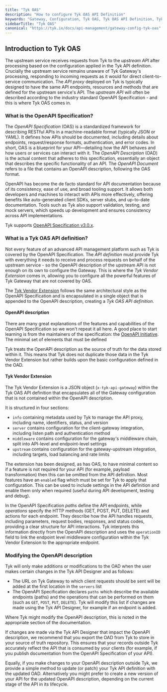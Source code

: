 ```yaml
---
title: "Tyk OAS"
description: "How to configure Tyk OAS API Definition"
keywords: "Gateway, Configuration, Tyk OAS, Tyk OAS API Definition, Tyk OAS API Definition Object"
sidebarTitle: "Tyk OAS"
canonical: "https://tyk.io/docs/api-management/gateway-config-tyk-oas"
---
```



## Introduction to Tyk OAS

The upstream service receives requests from Tyk to the *upstream API* after processing based on the configuration applied in the Tyk API definition. Crucially the upstream service remains unaware of Tyk Gateway's processing, responding to incoming requests as it would for direct client-to-service communication. The *API proxy* deployed on Tyk is typically designed to have the same API endpoints, resources and methods that are defined for the upstream service's API. The *upstream API* will often be described according to the industry standard OpenAPI Specification - and this is where Tyk OAS comes in.

### What is the OpenAPI Specification?

The *OpenAPI Specification* (OAS) is a standardized framework for describing RESTful APIs in a machine-readable format (typically JSON or YAML). It defines how APIs should be documented, including details about endpoints, request/response formats, authentication, and error codes. In short, OAS is a blueprint for your API—detailing how the API behaves and how users or services can interact with it. The *OpenAPI Description* (OAD) is the actual content that adheres to this specification, essentially an object that describes the specific functionality of an API. The *OpenAPI Document* refers to a file that contains an OpenAPI description, following the OAS format.

OpenAPI has become the de facto standard for API documentation because of its consistency, ease of use, and broad tooling support. It allows both developers and machines to interact with APIs more effectively, offering benefits like auto-generated client SDKs, server stubs, and up-to-date documentation. Tools such as Tyk also support validation, testing, and mock servers, which speeds up development and ensures consistency across API implementations.

Tyk supports [OpenAPI Specification v3.0.x](https://spec.openapis.org/oas/v3.0.3).

### What is a Tyk OAS API definition?

Not every feature of an advanced API management platform such as Tyk is covered by the OpenAPI Specification. The *API definition* must provide Tyk with everything it needs to receive and process requests on behalf of the upstream service - so the OpenAPI description of the upstream API is not enough on its own to configure the Gateway. This is where the *Tyk Vendor Extension* comes in, allowing you to configure all the powerful features of Tyk Gateway that are not covered by OAS.

The [Tyk Vendor Extension](/5.9/#tyk-vendor-extension) follows the same architectural style as the OpenAPI Specification and is encapsulated in a single object that is appended to the OpenAPI description, creating a *Tyk OAS API definition*.

#### OpenAPI description

There are many great explanations of the features and capabilities of the OpenAPI Specification so we won't repeat it all here. A good place to start learning is from the maintainers of the specification: the [OpenAPI Initiative](https://learn.openapis.org/). The minimal set of elements that must be defined

Tyk treats the OpenAPI description as the source of truth for the data stored within it. This means that Tyk does not duplicate those data in the Tyk Vendor Extension but rather builds upon the basic configuration defined in the OAD.

#### Tyk Vendor Extension

The Tyk Vendor Extension is a JSON object (`x-tyk-api-gateway`) within the Tyk OAS API definition that encapsulates all of the Gateway configuration that is not contained within the OpenAPI description.

It is structured in four sections:

- `info` containing metadata used by Tyk to manage the API proxy, including name, identifiers, status, and version
- `server` contains configuration for the client-gateway integration, including listen path and authentication method
- `middleware` contains configuration for the gateway's middleware chain, split into API-level and endpoint-level settings
- `upstream` contains configuration for the gateway-upstream integration, including targets, load balancing and rate limits

The extension has been designed, as has OAS, to have minimal content so if a feature is not required for your API (for example, payload transformation) then this can be omitted from the API definition. Most features have an `enabled` flag which must be set for Tyk to apply that configuration. This can be used to include settings in the API definition and enable them only when required (useful during API development, testing and debug).

In the OpenAPI Specification *paths* define the API endpoints, while *operations* specify the HTTP methods (GET, POST, PUT, DELETE) and actions for each endpoint. They describe how the API handles requests, including parameters, request bodies, responses, and status codes, providing a clear structure for API interactions. Tyk interprets this information directly from the OpenAPI description and uses the `operationID` field to link the endpoint level middleware configuration within the Tyk Vendor Extension to the appropriate endpoint.

### Modifying the OpenAPI description

Tyk will only make additions or modifications to the OAD when the user makes certain changes in the Tyk API Designer and as follows:

- The URL on Tyk Gateway to which client requests should be sent will be added at the first location in the `servers` list
- The OpenAPI Specification declares `paths` which describe the available endpoints (paths) and the operations that can be performed on them (such as `GET`, `POST`, `PUT`, `DELETE`). Tyk will modify this list if changes are made using the Tyk API Designer, for example if an endpoint is added.

Where Tyk might modify the OpenAPI description, this is noted in the appropriate section of the documentation.

If changes are made via the Tyk API Designer that impact the OpenAPI description, we recommend that you export the OAD from Tyk to store in your source of truth repository. This ensures that your records outside Tyk accurately reflect the API that is consumed by your clients (for example, if you publish documentation from the OpenAPI Specification of your API).

Equally, if you make changes to your OpenAPI description outside Tyk, we provide a simple method to update (or patch) your Tyk API definition with the updated OAD. Alternatively you might prefer to create a new version of your API for the updated OpenAPI description, depending on the current stage of the API in its lifecycle.


<XTykGateway/>

